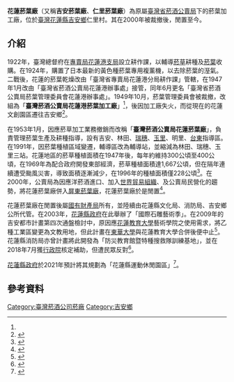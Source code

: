 {{coord|23.968597|N|121.585430|E|scale:10000|display=title}}
'''花蓮菸葉廠'''（又稱'''吉安菸葉廠'''、'''仁里菸葉廠'''）為原屬[[臺灣省菸酒公賣局|臺灣省菸酒公賣局]]下的菸葉加工廠，位於[[臺灣|臺灣]][[花蓮縣|花蓮縣]][[吉安鄉|吉安鄉]]仁里村。其在2000年被裁撤後，閒置至今。

== 介紹 ==
1922年，臺灣總督府在[[花蓮文化創意產業園區|專賣局花蓮港支局]]設立耕作課，以輔導[[烟草|菸草]]耕種及[[烟叶|菸葉]]收購。在1924年，購置了日本最新的黃色種菸葉專用複薰機，以去除菸葉的溼氣。二戰後，花蓮的菸葉乾燥改由「臺灣省專賣局花蓮港分局耕作課」管轄，在1947年1月改由「臺灣省菸酒公賣局花蓮港辦事處」接管，同年6月更名「臺灣省菸酒公賣局菸葉管理委員會花蓮港辦事處」。1949年10月，菸葉管理委員會被裁撤，改組為「'''臺灣菸酒公賣局花蓮港菸葉加工廠'''」<ref name=":0" />，後因加工廠失火，而從現在的花蓮文創園區遷往吉安鄉<ref>{{Cite book|title=1913至2000年花蓮菸草產業之研究|last=李|first=美惠|publisher=國立臺灣師範大學歷史學系|year=2010|url=http://rportal.lib.ntnu.edu.tw/bitstream/20.500.12235/95262/1/n059322100501.pdf}}</ref>。

在1953年1月，因應菸草加工業務撤銷而改稱「'''臺灣菸酒公賣局花蓮菸葉廠'''」，負責管理菸葉生產及耕種指導，設有吉安、林田、[[瑞穗鄉|瑞穗]]、[[玉里鎮|玉里]]、明里、[[臺東縣|台東]]指導區。在1991年，因菸葉種植區域變遷，輔導區改為輔導站，並縮減為林田、瑞穗、玉里三站。花蓮地區的菸草種植面積在1947年後，每年約維持300公頃至400公頃，在1969年為配合政府開發東部經濟，菸草種植面積達1,667公頃，但在隔年連續遭受颱風災害，導致面積逐漸減少，在1996年的種植面積僅228公頃<ref name=":0">{{Cite book|title=臺灣省菸酒公賣局局志|last=臺灣省菸酒公賣局|year=1997}}</ref>。在2000年，公賣局為因應洋菸酒進口、加入[[世界貿易組織|世界貿易組織]]、及公賣局民營化的趨勢，將花蓮菸葉廠併入[[屏東菸葉廠|屏東菸葉廠]]，花蓮菸葉廠於是閒置<ref>{{Cite web|title=歷史古蹟|url=http://www.ji-an.org.tw/main.asp?item=6|publisher=花蓮縣吉安鄉農會}}</ref>。

花蓮菸葉廠在閒置後屬[[國有財產局|國有財產局]]所有，並陸續由花蓮縣文化局、消防局、吉安鄉公所代管。在2003年，[[花蓮縣政府|花蓮縣政府]]在此舉辦了「國際石雕藝術季」。在2009年的吉安都市計畫第四次通盤檢討中，原因應[[國立花蓮教育大學|花蓮教育大學]]藝術學院之使用需求，將乙種工業區變更為文教用地，但此計畫在[[國立東華大學|東華大學]]與花蓮教育大學合併後便中止<ref>{{Cite web|title=黃馨：菸葉廠具歷史價值 應再創軟實力|url=http://www.ksnews.com.tw/index.php/news/contents_page/0001174939|date=2018-08-18|publisher=更生日報}}</ref>。花蓮縣消防局亦曾計畫將此開發為「防災教育館暨特種搜救隊訓練基地」，並在2018年7月獲[[行政院|行政院]]核定補助，但遭民眾反對<ref>{{Cite web|title=仁里菸廠闢搜訓基地 民眾反彈|url=https://www.chinatimes.com/newspapers/20180818000644-260102?chdtv|date=2018-08-18|publisher=中國時報}}</ref>。

[[花蓮縣政府|花蓮縣政府]]於2021年預計將其規劃為「花蓮縣運動休閒園區」<ref>{{Cite web|title=吉安菸葉廠 規劃設運動園區|url=https://news.ltn.com.tw/news/life/paper/1425775|date=2021-01-16|publisher=自由時報}}</ref>。

== 參考資料 ==
{{reflist|30em}}

{{臺灣總督府專賣局}}
[[Category:臺灣菸酒公司菸廠|Category:臺灣菸酒公司菸廠]]
[[Category:吉安鄉|Category:吉安鄉]]
